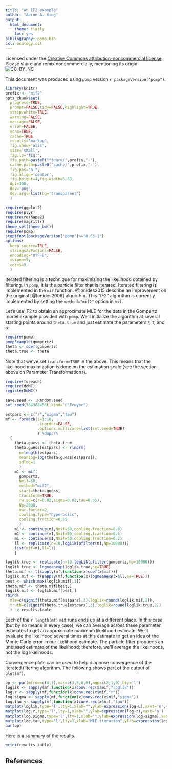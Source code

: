 ```yaml
---
title: "An IF2 example"
author: "Aaron A. King"
output:
  html_document:
    theme: flatly
    toc: yes
bibliography: pomp.bib
csl: ecology.csl
---
```


Licensed under the [Creative Commons attribution-noncommercial license](http://creativecommons.org/licenses/by-nc/3.0).
Please share and remix noncommercially, mentioning its origin.  
![CC-BY_NC](../graphics/cc-by-nc.png)

This document was produced using `pomp` version `r packageVersion("pomp")`.

```r
library(knitr)
prefix <- "mif2"
opts_chunk$set(
  progress=TRUE,
  prompt=FALSE,tidy=FALSE,highlight=TRUE,
  strip.white=TRUE,
  warning=FALSE,
  message=FALSE,
  error=FALSE,
  echo=TRUE,
  cache=TRUE,
  results='markup',
  fig.show='asis',
  size='small',
  fig.lp="fig:",
  fig.path=paste0("figure/",prefix,"-"),
  cache.path=paste0("cache/",prefix,"-"),
  fig.pos="h!",
  fig.align='center',
  fig.height=4,fig.width=6.83,
  dpi=300,
  dev='png',
  dev.args=list(bg='transparent')
  )
```
```r
require(ggplot2)
require(plyr)
require(reshape2)
require(magrittr)
theme_set(theme_bw())
require(pomp)
stopifnot(packageVersion("pomp")>="0.63-1")
options(
  keep.source=TRUE,
  stringsAsFactors=FALSE,
  encoding="UTF-8",
  scipen=5,
  cores=5
  )
```

Iterated filtering is a technique for maximizing the likelihood obtained by filtering.
In `pomp`, it is the particle filter that is iterated.
Iterated filtering is implemented in the `mif` function.
@Ionides2015 describe an improvement on the original [@Ionides2006] algorithm.
This "IF2" algorithm is currently implemented by setting the `method="mif2"` option in `mif`.

Let's use IF2 to obtain an approximate MLE for the data in the Gompertz model example provided with `pomp`.
We'll initialize the algorithm at several starting points around `theta.true` and just estimate the parameters $r$, $\tau$, and $\sigma$:
```r
require(pomp)
pompExample(gompertz)
theta <- coef(gompertz)
theta.true <- theta
```

Note that we've set `transform=TRUE` in the above.
This means that the likelihood maximization is done on the estimation scale (see the section above on Parameter Transformations).

```r
require(foreach)
require(doMC)
registerDoMC()

save.seed <- .Random.seed
set.seed(334388458L,kind="L'Ecuyer")

estpars <- c("r","sigma","tau")
mf <- foreach(i=1:10,
              .inorder=FALSE,
              .options.multicore=list(set.seed=TRUE)
              ) %dopar%
  {
    theta.guess <- theta.true
    theta.guess[estpars] <- rlnorm(
      n=length(estpars),
      meanlog=log(theta.guess[estpars]),
      sdlog=1
      )
    m1 <- mif(
      gompertz,
      Nmif=50,
      method="mif2",
      start=theta.guess,
      transform=TRUE,
      rw.sd=c(r=0.02,sigma=0.02,tau=0.05),
      Np=2000,
      var.factor=2,
      cooling.type="hyperbolic",
      cooling.fraction=0.95
      )
    m1 <- continue(m1,Nmif=50,cooling.fraction=0.8)
    m1 <- continue(m1,Nmif=50,cooling.fraction=0.6)
    m1 <- continue(m1,Nmif=50,cooling.fraction=0.2)
    ll <- replicate(n=10,logLik(pfilter(m1,Np=10000)))
    list(mif=m1,ll=ll)
    }
```
```r
loglik.true <- replicate(n=10,logLik(pfilter(gompertz,Np=10000)))
loglik.true <- logmeanexp(loglik.true,se=TRUE)
theta.mif <- t(sapply(mf,function(x)coef(x$mif)))
loglik.mif <- t(sapply(mf,function(x)logmeanexp(x$ll,se=TRUE)))
best <- which.max(loglik.mif[,1])
theta.mif <- theta.mif[best,]
loglik.mif <- loglik.mif[best,]
rbind(
  mle=c(signif(theta.mif[estpars],3),loglik=round(loglik.mif,2)),
  truth=c(signif(theta.true[estpars],3),loglik=round(loglik.true,2))
  ) -> results.table
```

Each of the `r length(mf)` `mif` runs ends up at a different place.
In this case (but by no means in every case), we can average across these parameter estimates to get an approximate maximum likelihood estimate.
We'll evaluate the likelihood several times at this estimate to get an idea of the Monte Carlo error in our likelihood estimate.
The particle filter produces an unbiased estimate of the likelihood;
therefore, we'll average the likelihoods, not the log likelihoods.


Convergence plots can be used to help diagnose convergence of the iterated filtering algorithm.
The following shows part of the output of `plot(mf)`.

```r
op <- par(mfrow=c(4,1),mar=c(3,3,0,0),mgp=c(2,1,0),bty='l')
loglik <- sapply(mf,function(x)conv.rec(x$mif,"loglik"))
log.r <- sapply(mf,function(x)conv.rec(x$mif,"r"))
log.sigma <- sapply(mf,function(x)conv.rec(x$mif,"sigma"))
log.tau <- sapply(mf,function(x)conv.rec(x$mif,"tau"))
matplot(loglik,type='l',lty=1,xlab="",ylab=expression(log~L),xaxt='n',ylim=max(loglik,na.rm=T)+c(-12,3))
matplot(log.r,type='l',lty=1,xlab="",ylab=expression(log~r),xaxt='n')
matplot(log.sigma,type='l',lty=1,xlab="",ylab=expression(log~sigma),xaxt='n')
matplot(log.tau,type='l',lty=1,xlab="MIF iteration",ylab=expression(log~tau))
par(op)
```

Here is a summary of the results.
```r
print(results.table)
```

## References
